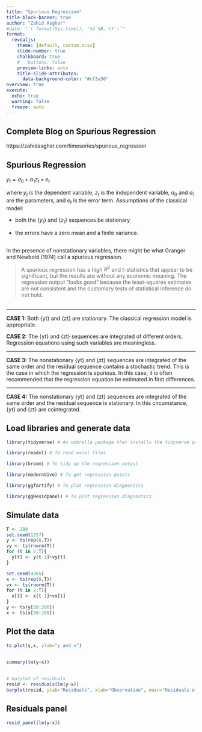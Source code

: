 ---
title: "Spurious Regression" 
title-block-banner: true
author: "Zahid Asghar"
#date: "`r format(Sys.time(), '%d %B, %Y')`"
format:
  revealjs:
    theme: [default, custom.scss]
    slide-number: true
    chalkboard: true
    #   buttons: false
    preview-links: auto
    title-slide-attributes:
      data-background-color: "#cf3a36"
overview: true
execute:
  echo: true
  warning: false
  freeze: auto
---





## Complete Blog on Spurious Regression


https://zahidasghar.com/timeseries/spurious_regression 


## Spurious Regression

$y_t = a_0 + a_1z_t + e_t$ 

where $y_t$ is the dependent variable, $z_t$ is the independent variable, $a_0$ and $a_1$ are the parameters, and $e_t$ is the error term.
Assumptions of the classical model: 

-   both the {$y_t$} and {$z_t$} sequences be stationary 

-   the errors have a zero mean and a finite variance. 

## 

In the presence of nonstationary variables, there might be what Granger and Newbold (1974) call a spurious regression.  

> A spurious regression has a high $R^2$ and $t$-statistics that appear to be significant, but the results are without any economic meaning. The regression output “looks good” because the least-squares estimates are not consistent and the customary tests of statistical inference do not hold.

## {.fragment} 

--- 

**CASE 1:** Both  {yt} and {zt} are stationary. The classical regression model is appropriate.


**CASE 2:** The {yt} and {zt} sequences are integrated of different orders. Regression equations using such variables are meaningless. 

--- 

**CASE 3:** The nonstationary {yt} and {zt} sequences are integrated of the same order and the residual sequence contains a stochastic trend. This is the case in which the regression is spurious. In this case, it is often recommended that the regression equation be estimated in first differences.  

--- 

**CASE 4:** The nonstationary {yt} and {zt} sequences are integrated of the same order and the residual sequence is stationary. In this circumstance, {yt} and {zt} are cointegrated.

## Load libraries and generate data


```{r}
library(tidyverse) # An umbrella package that installs the tidyverse packages

library(readxl) # To read excel files

library(broom) # To tidy up the regression output

library(moderndive) # To get regression points

library(ggfortify) # To plot regression diagnostics

library(ggResidpanel) # To plot regression diagnostics
```

## Simulate data

```{r}
T <- 200
set.seed(1357)
y <- ts(rep(0,T))
vy <- ts(rnorm(T))
for (t in 2:T){
  y[t] <- y[t-1]+vy[t]
}

set.seed(4365)
x <- ts(rep(0,T))
vx <- ts(rnorm(T))
for (t in 2:T){
  x[t] <- x[t-1]+vx[t]
}
y <- ts(y[50:200])
x <- ts(x[50:200])
```

## Plot the data

```{r}
ts.plot(y,x, ylab="y and x")

``` 




## 

```{r}

summary(lm(y~x))

```


## 

```{r}


# barplot of residuals
resid <- residuals(lm(y~x))
barplot(resid, ylab="Residuals", xlab="Observation", main="Residuals of y~x")

```

## Residuals panel

```{r}
resid_panel(lm(y~x))
```

